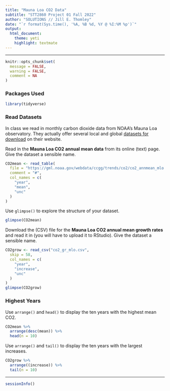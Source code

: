 ```yaml
---
title: "Mauna Loa CO2 Data"
subtitle: "STT2860 Project 01 Fall 2022"
author: "SOLUTIONS // Jill E. Thomley"
date: "`r format(Sys.time(), '%A, %B %d, %Y @ %I:%M %p')`"
output: 
  html_document: 
    theme: yeti
    highlight: textmate
---
```

<hr>

```r
knitr::opts_chunk$set(
  message = FALSE,
  warning = FALSE,
  comment = NA
)
```

### Packages Used

```r
library(tidyverse)
```


### Read Datasets

In class we read in monthly carbon dioxide data from NOAA's Mauna Loa observatory. They actually offer several local and global [datasets for download](https://gml.noaa.gov/ccgg/trends/data.html) on their website. 

Read in the **Mauna Loa CO2 annual mean data** from its online (text) page. Give the dataset a sensible name.

```r
CO2mean <- read_table(
  file = "https://gml.noaa.gov/webdata/ccgg/trends/co2/co2_annmean_mlo.txt",
  comment = "#",
  col_names = c(
    "year",
    "mean",
    "unc"
  )
)
```

Use `glimpse()` to explore the structure of your dataset.

```r
glimpse(CO2mean)
```

Download the (CSV) file for the **Mauna Loa CO2 annual mean growth rates** and read it in (you will have to upload it to RStudio). Give the dataset a sensible name.

```r
CO2grow <- read_csv("co2_gr_mlo.csv",
  skip = 58,
  col_names = c(
    "year",
    "increase",
    "unc"
  )
)
glimpse(CO2grow)
```


### Highest Years

Use `arrange()` and `head()` to display the ten years with the highest mean CO2.

```r
CO2mean %>% 
  arrange(desc(mean)) %>% 
  head(n = 10)
```

Use `arrange()` and `tail()` to display the ten years with the largest increases.

```r
CO2grow %>% 
  arrange((increase)) %>% 
  tail(n = 10)
```

<hr>

```r
sessionInfo()
```

